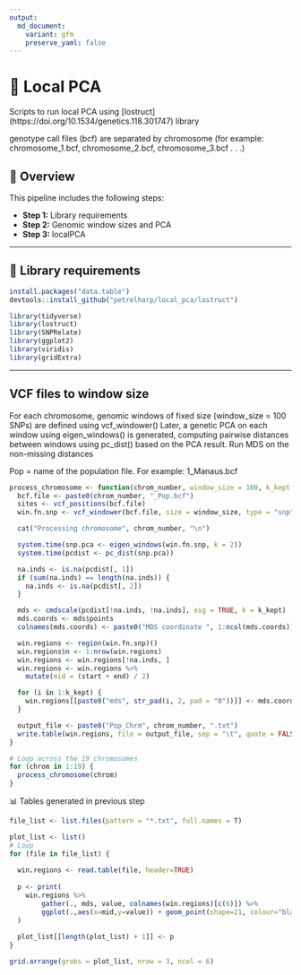 ```yaml
---
output: 
  md_document:
    variant: gfm
    preserve_yaml: false
---
```


# 🚀 Local PCA 

Scripts to run local PCA using [lostruct] (https://doi.org/10.1534/genetics.118.301747) library

genotype call files (bcf) are separated by chromosome (for example: chromosome_1.bcf, chromosome_2.bcf, chromosome_3.bcf . . .)


## 🧭 Overview

This pipeline includes the following steps:

- **Step 1:** Library requirements  
- **Step 2:** Genomic window sizes and PCA 
- **Step 3:** localPCA 

---

## 🔧 Library requirements

```r

install.packages("data.table")
devtools::install_github("petrelharp/local_pca/lostruct")

library(tidyverse)
library(lostruct)
library(SNPRelate)
library(ggplot2)
library(viridis)
library(gridExtra)

```



---

## VCF files to window size


For each chromosome, genomic windows of fixed size (window_size = 100 SNPs) are defined using vcf_windower()
Later, a genetic PCA on each window using eigen_windows() is generated, computing pairwise distances between windows using pc_dist() based on the PCA result. Run MDS on the non-missing distances

Pop = name of the population file. For example: 1_Manaus.bcf
```r

process_chromosome <- function(chrom_number, window_size = 100, k_kept = 2) {
  bcf.file <- paste0(chrom_number, "_Pop.bcf")
  sites <- vcf_positions(bcf.file)
  win.fn.snp <- vcf_windower(bcf.file, size = window_size, type = "snp", sites = sites)

  cat("Processing chromosome", chrom_number, "\n")

  system.time(snp.pca <- eigen_windows(win.fn.snp, k = 2))
  system.time(pcdist <- pc_dist(snp.pca))

  na.inds <- is.na(pcdist[, 1])
  if (sum(na.inds) == length(na.inds)) {
    na.inds <- is.na(pcdist[, 2])
  }

  mds <- cmdscale(pcdist[!na.inds, !na.inds], eig = TRUE, k = k_kept)
  mds.coords <- mds$points
  colnames(mds.coords) <- paste0("MDS coordinate ", 1:ncol(mds.coords))

  win.regions <- region(win.fn.snp)()
  win.regions$n <- 1:nrow(win.regions)
  win.regions <- win.regions[!na.inds, ]
  win.regions <- win.regions %>%
    mutate(mid = (start + end) / 2)

  for (i in 1:k_kept) {
    win.regions[[paste0("mds", str_pad(i, 2, pad = "0"))]] <- mds.coords[, i]
  }

  output_file <- paste0("Pop_Chrm", chrom_number, ".txt")
  write.table(win.regions, file = output_file, sep = "\t", quote = FALSE, row.names = FALSE)
}

# Loop across the 19 chromosomes
for (chrom in 1:19) {
  process_chromosome(chrom)
}


```


📊 Tables generated in previous step

```r

file_list <- list.files(pattern = "*.txt", full.names = T)

plot_list <- list()
# Loop 
for (file in file_list) {
  
  win.regions <- read.table(file, header=TRUE)
  
  p <- print(
    win.regions %>%
        gather(., mds, value, colnames(win.regions)[c(6)]) %>% 
        ggplot(.,aes(x=mid,y=value)) + geom_point(shape=21, colour="black", fill="lightseagreen",size=2) + facet_grid(mds~.,scales = "free") + theme(plot.title = element_text(hjust = 0.5, size=12))
  )
  
  plot_list[[length(plot_list) + 1]] <- p
}

grid.arrange(grobs = plot_list, nrow = 3, ncol = 6)

```


